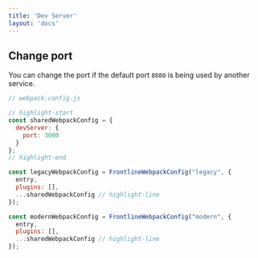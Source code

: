 ```yaml
---
title: 'Dev Server'
layout: 'docs'
---
```


## Change port
You can change the port if the default port `8080` is being used by another service.

```javascript
// webpack.config.js

// highlight-start
const sharedWebpackConfig = {
  devServer: {
    port: 3000
  }
};
// highlight-end

const legacyWebpackConfig = FrontlineWebpackConfig("legacy", {
  entry,
  plugins: [],
  ...sharedWebpackConfig // highlight-line
});

const modernWebpackConfig = FrontlineWebpackConfig("modern", {
  entry,
  plugins: [],
  ...sharedWebpackConfig // highlight-line
});
```

